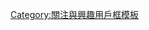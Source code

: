 {{Userbox
  |border-c = black
  |border-s = 1
  |id-c     = black
  |id-s     = 14
  |id-fc    = red
  |info-c   = white
  |info-s   = 10
  |info-fc  = black
  |id       = 真紅衛兵
  |info     = 這個用戶是'''[[薔薇少女人物列表#真紅|<span style="color: #E60000;">真紅女王</span>]]'''的御用僕人。
}}
[[Category:喜歡真紅的維基人|{{PAGENAME}}]]
<noinclude>[[Category:關注與興趣用戶框模板]]</noinclude>